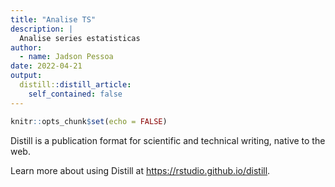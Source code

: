 ```yaml
---
title: "Analise TS"
description: |
  Analise series estatisticas
author:
  - name: Jadson Pessoa
date: 2022-04-21
output:
  distill::distill_article:
    self_contained: false
---
```



```r
knitr::opts_chunk$set(echo = FALSE)
```

Distill is a publication format for scientific and technical writing, native to the web.

Learn more about using Distill at <https://rstudio.github.io/distill>.


